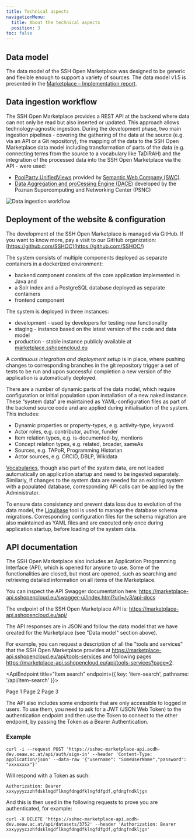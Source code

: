 ```yaml
---
title: Technical aspects
navigationMenu:
  title: About the technical aspects
  position: 3
toc: false
---
```


## Data model

The data model of the SSH Open Marketplace was designed to be generic and flexible enough to support
a variety of sources. The data model v1.5 is presented in the
[Marketplace – Implementation report](https://doi.org/10.5281/zenodo.5749464).

## Data ingestion workflow

The SSH Open Marketplace provides a REST API at the backend where data can not only be read but also
inserted or updated. This approach allows technology-agnostic ingestion. During the development
phase, two main ingestion pipelines - covering the gathering of the data at the source (e.g. via an
API or a Git repository), the mapping of the data to the SSH Open Marketplace data model including
transformation of parts of the data (e.g. connecting terms from the source to a vocabulary like
TaDiRAH) and the integration of the processed data into the SSH Open Marketplace via the API - were
used:

- [PoolParty UnifiedViews](https://www.poolparty.biz/agile-data-integration) provided by
  [Semantic Web Company (SWC)](https://semantic-web.com/).
- [Data Aggregation and proCessing Engine (DACE)](https://gitlab.pcss.pl/dl-team/aggregation/dace)
  developed by the Poznan Supercomputing and Networking Center (PSNC)

![Data ingestion workflow](/assets/cms/images/sshoc_mp_ingestiontool.jpg)

## Deployment of the website & configuration

The development of the SSH Open Marketplace is managed via GitHub. If you want to know more, pay a visit to our GitHub organization: [https://github.com/SSHOC](https://github.com/SSHOC/)

The system consists of multiple components deployed as separate containers in a dockerized environment:
- backend component consists of the core application implemented in Java and
- a Solr index and a PostgreSQL database deployed as separate containers
- frontend component


The system is deployed in three instances:
- development - used by developers for testing new functionality
- staging - instance based on the latest version of the code and data model 
- production - stable instance publicly available at [marketplace.sshopencloud.eu](https://marketplace.sshopencloud.eu/)
 
A *continuous integration and deployment setup* is in place, where pushing changes to corresponding branches in the git repository trigger a set of tests to be run and upon successful completion a new version of the application is automatically deployed.

There are a number of dynamic parts of the data model, which require configuration or initial population upon installation of a new naked instance. These “system data” are maintained as YAML-configuration files as part of the backend source code and are applied during initialisation of the system. This includes:
- Dynamic properties or property-types, e.g. activity-type, keyword
- Actor roles, e.g. contributor, author, funder
- Item relation types, e.g. is-documented-by, mentions
- Concept relation types, e.g. related, broader, sameAs
- Sources, e.g. TAPoR, Programming Historian
- Actor sources, e.g. ORCID, DBLP, Wikidata

[Vocabularies](https://marketplace.sshopencloud.eu/contribute/metadata-guidelines#vocabularies), though also part of the system data, are not loaded automatically on application startup and need to be ingested separately. Similarly, if changes to the system data are needed for an existing system with a populated database, corresponding API calls can be applied by the Administrator.

To ensure data consistency and prevent data loss due to evolution of the data model, the [Liquibase](https://www.liquibase.org/) tool is used to manage the database schema migrations. Corresponding configuration files for the schema migration are also maintained as YAML files and are executed only once during application startup, before loading of the system data.

## API documentation

The SSH Open Marketplace also includes an Application Programming Interface (API), which is opened
for anyone to use. Some of the functionalities are closed, but most are opened, such as searching
and retrieving detailed information on all items of the Marketplace.

You can inspect the API Swagger documentation here:
<https://marketplace-api.sshopencloud.eu/swagger-ui/index.html?url=/v3/api-docs>

The endpoint of the SSH Open Marketplace API is:
<https://marketplace-api.sshopencloud.eu/api/>

The API responses are in JSON and follow the data model that we have created for the Marketplace
(see "Data model" section above).

For example, you can request a description of all the "tools and services" that the SSH Open
Marketplace provides at
<https://marketplace-api.sshopencloud.eu/api/tools-services>
and following pages
<https://marketplace-api.sshopencloud.eu/api/tools-services?page=2>.

<ApiEndpoint title="Item search" endpoint={{ key: 'item-search', pathname: '/api/item-search' }}>
  <ApiParamTextField label="Search" param="q" placeholder="Search term" />

  <ApiParamSelect label="Page" param="page">
    <Item key={1}>Page 1</Item>
    <Item key={2}>Page 2</Item>
    <Item key={3}>Page 3</Item>
  </ApiParamSelect>
</ApiEndpoint>

The API also includes some endpoints that are only accessible to logged in users. To use them, you
need to ask for a JWT (JSON Web Token) to the authentication endpoint and then use the Token to
connect to the other endpoint, by passing the Token as a Bearer Authentication.

### Example

```
curl -i --request POST 'https://sshoc-marketplace-api.acdh-dev.oeaw.ac.at/api/auth/sign-in' --header 'Content-Type: application/json' --data-raw '{"username": "SomeUserName","password": "xxxxxxxx"}'
```

Will respond with a Token as such:

```
Authorization: Bearer xxxyyyyzzzhfdsklmgdflkngfdngdfklngfdfgdf,gfdngfndkljgn
```

And this is then used in the following requests to prove you are authenticated, for example:

```
curl -X DELETE 'https://sshoc-marketplace-api.acdh-dev.oeaw.ac.at/api/datasets/3752' --header 'Authorization: Bearer xxxyyyyzzzhfdsklmgdflkngfdngdfklngfdfgdf,gfdngfndkljgn'
```